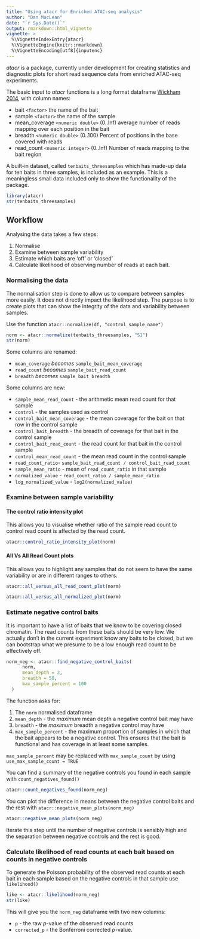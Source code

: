 ```yaml
---
title: "Using atacr for Enriched ATAC-seq analysis"
author: "Dan MacLean"
date: "`r Sys.Date()`"
output: rmarkdown::html_vignette
vignette: >
  %\VignetteIndexEntry{atacr}
  %\VignetteEngine{knitr::rmarkdown}
  %\VignetteEncoding[utf8]{inputenc}
---
```


_atacr_ is a package, currently under development for creating statistics and diagnostic plots for short read sequence data from enriched ATAC-seq experiments.

The basic input to _atacr_ functions is a long format dataframe [Wickham 2014](https://www.jstatsoft.org/article/view/v059i10), with column names:

* bait `<factor>` the name of the bait
* sample `<factor>` the name of the sample
* mean_coverage `<numeric double>` (0..Inf) average number of reads mapping over each position in the bait
* breadth `<numeric double>` (0..100) Percent of positions in the base covered with reads
* read_count `<numeric integer>` (0..Inf) Number of reads mapping to the bait region

A built-in dataset, called `tenbaits_threesamples` which has made-up data for ten baits in three samples, is included as an example. This is a meaningless small data included only to show the functionality of the package. 

```r
library(atacr)
str(tenbaits_threesamples)
```

## Workflow
Analysing the data takes a few steps:

1. Normalise
2. Examine between sample variability
3. Estimate which baits are 'off' or 'closed'
4. Calculate likelihood of observing number of reads at each bait.

### Normalising the data

The normalisation step is done to allow us to compare between samples more easily. It does not directly impact the likelihood step. The purpose is to create plots that can show the integrity of the data and variability between samples. 

Use the function `atacr::normalize(df, "control_sample_name")`

```r
norm <- atacr::normalize(tenbaits_threesamples, "S1")
str(norm)
```

Some columns are renamed:

* `mean_coverage` _becomes_ `sample_bait_mean_coverage`
* `read_count` _becomes_ `sample_bait_read_count`
* `breadth` _becomes_ `sample_bait_breadth`

Some columns are new:

* `sample_mean_read_count` - the arithmetic mean read count for that sample
* `control` - the samples used as control
* `control_bait_mean_coverage` - the mean coverage for the bait on that row in the control sample
* `control_bait_breadth` - the breadth of coverage for that bait in the control sample
* `control_bait_read_count` - the read count for that bait in the control sample
* `control_mean_read_count` - the mean read count in the control sample
* `read_count_ratio`- `sample_bait_read_count / control_bait_read_count`
* `sample_mean_ratio` - mean of `read_count_ratio` in that sample
* `normalized_value` - `read_count_ratio / sample_mean_ratio`
* `log_normalized_value` - `log2(normalized_value)`

### Examine between sample variability

#### The control ratio intensity plot
This allows you to visualise whether ratio of the sample read count to control read count is affected by the read count. 

```r
atacr::control_ratio_intensity_plot(norm)
```


#### All Vs All Read Count plots
This allows you to highlight any samples that do not seem to have the same variability or are in different ranges to others.

```r
atacr::all_versus_all_read_count_plot(norm)
```

```r
atacr::all_versus_all_normalized_plot(norm)
```

### Estimate negative control baits

It is important to have a list of baits that we know to be covering closed chromatin. The read counts from these baits should be very low. We actually don't in the current experiment know any baits to be closed, but we can bootstrap what we presume to be a low enough read count to be effectively off. 

```r
norm_neg <- atacr::find_negative_control_baits(
      norm,
      mean_depth = 2, 
      breadth = 50, 
      max_sample_percent = 100
  )
```
The function asks for:

1. The `norm` normalised dataframe
2. `mean_depth` - the _maximum_ mean depth a negative control bait may have
3. `breadth` - the _maximum_ breadth a negative control may have
4. `max_sample_percent` - the maximum proportion of samples in which that the bait appears to be a negative control. This ensures that the bait is functional and has coverage in at least some samples.

`max_sample_percent` may be replaced with `max_sample_count` by using `use_max_sample_count = TRUE`


You can find a summary of the negative controls you found in each sample with `count_negatives_found()`

```r
atacr::count_negatives_found(norm_neg)
```

You can plot the difference in means between the negative control baits and the rest with `atacr::negative_mean_plots(norm_neg)`

```r
atacr::negative_mean_plots(norm_neg)
```

Iterate this step until the number of negative controls is sensibly high and the separation between negative controls and the rest is good.

### Calculate likelihood of read counts at each bait based on counts in negative controls

To generate the Poisson probability of the observed read counts at each bait in each sample based on the negative controls in that sample use `likelihood()`

```r
like <- atacr::likelihood(norm_neg)
str(like)
```

This will give you the `norm_neg` dataframe with two new columns:

* `p` - the raw _p_-value of the observed read counts
* `corrected_p` - the Bonferroni corrected _p_-value.
